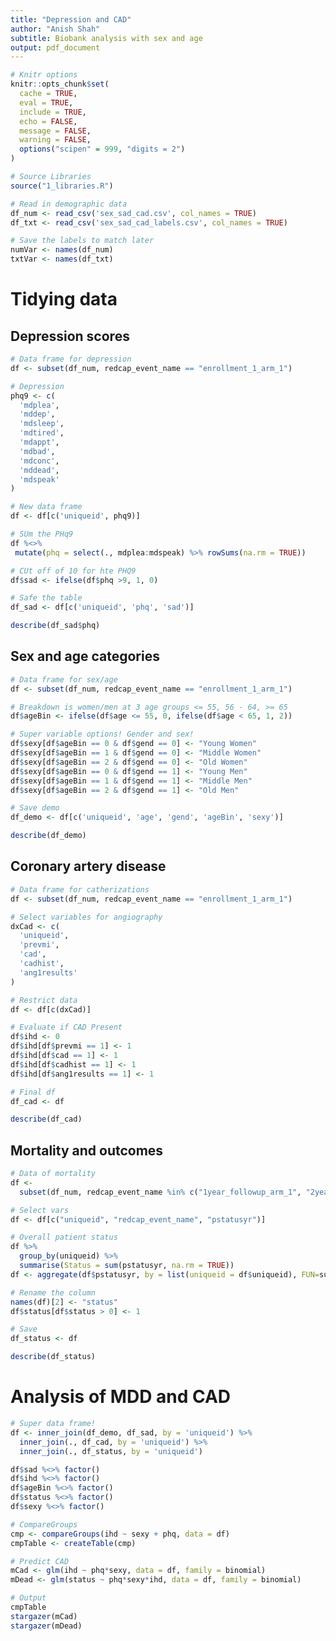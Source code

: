 ```yaml
---
title: "Depression and CAD"
author: "Anish Shah"
subtitle: Biobank analysis with sex and age
output: pdf_document
---
```


```r
# Knitr options
knitr::opts_chunk$set(
  cache = TRUE,
  eval = TRUE,
  include = TRUE,
  echo = FALSE,
  message = FALSE,
  warning = FALSE,
  options("scipen" = 999, "digits = 2")
)

# Source Libraries
source("1_libraries.R")
```


```r
# Read in demographic data
df_num <- read_csv('sex_sad_cad.csv', col_names = TRUE)
df_txt <- read_csv('sex_sad_cad_labels.csv', col_names = TRUE)

# Save the labels to match later
numVar <- names(df_num)
txtVar <- names(df_txt)
```

# Tidying data

## Depression scores

```r
# Data frame for depression
df <- subset(df_num, redcap_event_name == "enrollment_1_arm_1")

# Depression
phq9 <- c(
  'mdplea',
  'mddep',
  'mdsleep',
  'mdtired',
  'mdappt',
  'mdbad', 
  'mdconc',
  'mddead',
  'mdspeak'
)

# New data frame
df <- df[c('uniqueid', phq9)]

# SUm the PHq9
df %<>%
 mutate(phq = select(., mdplea:mdspeak) %>% rowSums(na.rm = TRUE)) 

# CUt off of 10 for hte PHQ9
df$sad <- ifelse(df$phq >9, 1, 0)

# Safe the table
df_sad <- df[c('uniqueid', 'phq', 'sad')]

describe(df_sad$phq)
```

## Sex and age categories

```r
# Data frame for sex/age
df <- subset(df_num, redcap_event_name == "enrollment_1_arm_1")

# Breakdown is women/men at 3 age groups <= 55, 56 - 64, >= 65
df$ageBin <- ifelse(df$age <= 55, 0, ifelse(df$age < 65, 1, 2))

# Super variable options! Gender and sex!
df$sexy[df$ageBin == 0 & df$gend == 0] <- "Young Women"
df$sexy[df$ageBin == 1 & df$gend == 0] <- "Middle Women"
df$sexy[df$ageBin == 2 & df$gend == 0] <- "Old Women"
df$sexy[df$ageBin == 0 & df$gend == 1] <- "Young Men"
df$sexy[df$ageBin == 1 & df$gend == 1] <- "Middle Men"
df$sexy[df$ageBin == 2 & df$gend == 1] <- "Old Men"

# Save demo
df_demo <- df[c('uniqueid', 'age', 'gend', 'ageBin', 'sexy')]

describe(df_demo)
```

## Coronary artery disease

```r
# Data frame for catherizations
df <- subset(df_num, redcap_event_name == "enrollment_1_arm_1")

# Select variables for angiography
dxCad <- c(
  'uniqueid',
  'prevmi',
  'cad',
  'cadhist',
  'ang1results'
)

# Restrict data
df <- df[c(dxCad)]

# Evaluate if CAD Present
df$ihd <- 0
df$ihd[df$prevmi == 1] <- 1
df$ihd[df$cad == 1] <- 1
df$ihd[df$cadhist == 1] <- 1
df$ihd[df$ang1results == 1] <- 1

# Final df
df_cad <- df

describe(df_cad)
```

## Mortality and outcomes

```r
# Data of mortality
df <- 
  subset(df_num, redcap_event_name %in% c("1year_followup_arm_1", "2yearly_follow_up_arm_1", "5year_followup_arm_1", "10year_follow_up_arm_1"))

# Select vars
df <- df[c("uniqueid", "redcap_event_name", "pstatusyr")]

# Overall patient status
df %>%
  group_by(uniqueid) %>%
  summarise(Status = sum(pstatusyr, na.rm = TRUE))
df <- aggregate(df$pstatusyr, by = list(uniqueid = df$uniqueid), FUN=sum, na.rm = TRUE, na.action = NULL)

# Rename the column
names(df)[2] <- "status"
df$status[df$status > 0] <- 1

# Save
df_status <- df

describe(df_status)
```


# Analysis of MDD and CAD

```r
# Super data frame!
df <- inner_join(df_demo, df_sad, by = 'uniqueid') %>%
  inner_join(., df_cad, by = 'uniqueid') %>%
  inner_join(., df_status, by = 'uniqueid')

df$sad %<>% factor()
df$ihd %<>% factor()
df$ageBin %<>% factor()
df$status %<>% factor()
df$sexy %<>% factor()

# CompareGroups
cmp <- compareGroups(ihd ~ sexy + phq, data = df)
cmpTable <- createTable(cmp)

# Predict CAD
mCad <- glm(ihd ~ phq*sexy, data = df, family = binomial)
mDead <- glm(status ~ phq*sexy*ihd, data = df, family = binomial)

# Output
cmpTable
stargazer(mCad)
stargazer(mDead)
```


